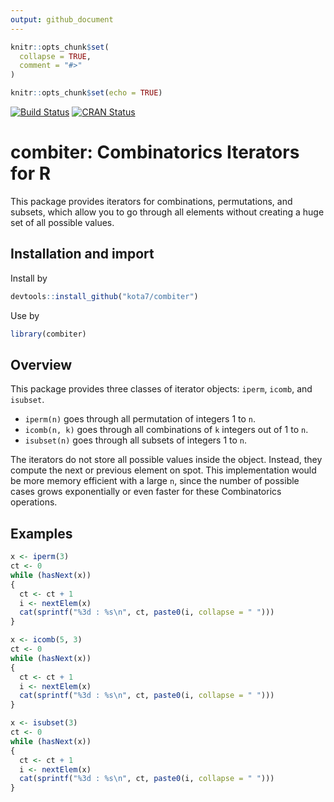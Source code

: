 ```yaml
---
output: github_document
---
```


<!-- README.md is generated from README.Rmd. Please edit that file -->

```r
knitr::opts_chunk$set(
  collapse = TRUE,
  comment = "#>"
)
```


```r
knitr::opts_chunk$set(echo = TRUE)
```



[![Build Status](https://travis-ci.org/kota7/combiter.svg?branch=master)](https://travis-ci.org/kota7/combiter)
[![CRAN Status](http://www.r-pkg.org/badges/version/combiter)](http://www.r-pkg.org/badges/version/combiter)


# combiter: Combinatorics Iterators for R

This package provides iterators for combinations, permutations, and subsets,
which allow you to go through all elements without creating a huge set of
all possible values.


## Installation and import

Install by

```r
devtools::install_github("kota7/combiter")
```

Use by
```r
library(combiter)
```


## Overview

This package provides three classes of iterator objects: `iperm`, `icomb`, and `isubset`. 

- `iperm(n)` goes through all permutation of integers 1 to `n`.
- `icomb(n, k)` goes through all combinations of `k` integers out of 1 to `n`.
- `isubset(n)` goes through all subsets of integers 1 to `n`.

The iterators do not store all possible values inside the object. 
Instead, they compute the next or previous element on spot.
This implementation would be more memory efficient with a large `n`, 
since the number of possible cases grows exponentially or even faster for these
Combinatorics operations.

## Examples

```r
x <- iperm(3)
ct <- 0
while (hasNext(x))
{
  ct <- ct + 1
  i <- nextElem(x)
  cat(sprintf("%3d : %s\n", ct, paste0(i, collapse = " ")))
}
```

```r
x <- icomb(5, 3)
ct <- 0
while (hasNext(x))
{
  ct <- ct + 1
  i <- nextElem(x)
  cat(sprintf("%3d : %s\n", ct, paste0(i, collapse = " ")))
}
```

```r
x <- isubset(3)
ct <- 0
while (hasNext(x))
{
  ct <- ct + 1
  i <- nextElem(x)
  cat(sprintf("%3d : %s\n", ct, paste0(i, collapse = " ")))
}
```
